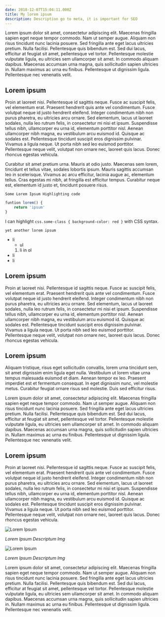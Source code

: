 ---
date: 2018-12-07T15:04:11.000Z
title: My lorem ipsum
description: Description go to meta, it is important for SEO
---

Lorem ipsum dolor sit amet, consectetur adipiscing elit. Maecenas fringilla sapien eget neque tempor commodo. Nam ut semper augue. Aliquam non risus tincidunt nunc lacinia posuere. Sed fringilla ante eget lacus ultricies pretium. Nulla facilisi. Pellentesque quis bibendum est. Sed dui lacus, efficitur at feugiat sit amet, pellentesque vel tortor. Pellentesque molestie vulputate ligula, eu ultricies sem ullamcorper sit amet. In commodo aliquam dapibus. Maecenas accumsan urna magna, quis sollicitudin sapien ultricies in. Nullam maximus ac urna eu finibus. Pellentesque ut dignissim ligula. Pellentesque nec venenatis velit.

## Lorem ipsum

Proin at laoreet nisi. Pellentesque id sagittis neque. Fusce ac suscipit felis, vel elementum erat. Praesent hendrerit quis ante vel condimentum. Fusce volutpat neque id justo hendrerit eleifend. Integer condimentum nibh non purus pharetra, eu ultricies arcu ornare. Sed elementum, lacus ut laoreet sodales, nulla leo rutrum felis, in consectetur mi nisi et ipsum. Suspendisse tellus nibh, ullamcorper eu urna id, elementum porttitor nisl. Aenean ullamcorper nibh magna, eu vestibulum arcu euismod id. Quisque ac sodales est. Pellentesque tincidunt suscipit eros dignissim pulvinar. Vivamus a ligula neque. Ut porta nibh sed leo euismod porttitor. Pellentesque neque velit, volutpat non ornare nec, laoreet quis lacus. Donec rhoncus egestas vehicula.

Curabitur sit amet pretium urna. Mauris at odio justo. Maecenas sem lorem, tincidunt et tellus vitae, sodales lobortis ipsum. Mauris sagittis accumsan leo in scelerisque. Vivamus ac arcu efficitur, lacinia augue ac, elementum tellus. Cras egestas mi nibh, at fringilla est efficitur tempus. Curabitur neque est, elementum id justo et, tincidunt posuere risus.

```
Some Lorem Ipsum Highlighting code
```

```javascript
funtion lorem() {
    return 'ipsum'
}
```

I can highlight `css.some-class { background-color: red }` with CSS syntax.

`yet another lorem ipsum`

- li
  - ul
  1. li in ol
- li
- li

## Lorem ipsum

Proin at laoreet nisi. Pellentesque id sagittis neque. Fusce ac suscipit felis, vel elementum erat. Praesent hendrerit quis ante vel condimentum. Fusce volutpat neque id justo hendrerit eleifend. Integer condimentum nibh non purus pharetra, eu ultricies arcu ornare. Sed elementum, lacus ut laoreet sodales, nulla leo rutrum felis, in consectetur mi nisi et ipsum. Suspendisse tellus nibh, ullamcorper eu urna id, elementum porttitor nisl. Aenean ullamcorper nibh magna, eu vestibulum arcu euismod id. Quisque ac sodales est. Pellentesque tincidunt suscipit eros dignissim pulvinar. Vivamus a ligula neque. Ut porta nibh sed leo euismod porttitor. Pellentesque neque velit, volutpat non ornare nec, laoreet quis lacus. Donec rhoncus egestas vehicula.

## Lorem ipsum

Aliquam tristique, risus eget sollicitudin convallis, lorem urna tincidunt sem, sit amet dignissim enim ligula eget nulla. Vestibulum ut lorem vitae urna tempus malesuada euismod et diam. Aenean tempor ex leo. Praesent imperdiet est et fermentum consequat. In eget dignissim nunc, vel molestie metus. Curabitur feugiat ornare risus sed molestie. Duis sed efficitur risus.

Lorem ipsum dolor sit amet, consectetur adipiscing elit. Maecenas fringilla sapien eget neque tempor commodo. Nam ut semper augue. Aliquam non risus tincidunt nunc lacinia posuere. Sed fringilla ante eget lacus ultricies pretium. Nulla facilisi. Pellentesque quis bibendum est. Sed dui lacus, efficitur at feugiat sit amet, pellentesque vel tortor. Pellentesque molestie vulputate ligula, eu ultricies sem ullamcorper sit amet. In commodo aliquam dapibus. Maecenas accumsan urna magna, quis sollicitudin sapien ultricies in. Nullam maximus ac urna eu finibus. Pellentesque ut dignissim ligula. Pellentesque nec venenatis velit.

## Lorem ipsum

Proin at laoreet nisi. Pellentesque id sagittis neque. Fusce ac suscipit felis, vel elementum erat. Praesent hendrerit quis ante vel condimentum. Fusce volutpat neque id justo hendrerit eleifend. Integer condimentum nibh non purus pharetra, eu ultricies arcu ornare. Sed elementum, lacus ut laoreet sodales, nulla leo rutrum felis, in consectetur mi nisi et ipsum. Suspendisse tellus nibh, ullamcorper eu urna id, elementum porttitor nisl. Aenean ullamcorper nibh magna, eu vestibulum arcu euismod id. Quisque ac sodales est. Pellentesque tincidunt suscipit eros dignissim pulvinar. Vivamus a ligula neque. Ut porta nibh sed leo euismod porttitor. Pellentesque neque velit, volutpat non ornare nec, laoreet quis lacus. Donec rhoncus egestas vehicula.

![Lorem Ipsum](/uploads/logo.png)

_Lorem Ipsum Descriptum Img_

![Lorem Ipsum](/uploads/home.png)

_Lorem Ipsum Descriptum Img_

Lorem ipsum dolor sit amet, consectetur adipiscing elit. Maecenas fringilla sapien eget neque tempor commodo. Nam ut semper augue. Aliquam non risus tincidunt nunc lacinia posuere. Sed fringilla ante eget lacus ultricies pretium. Nulla facilisi. Pellentesque quis bibendum est. Sed dui lacus, efficitur at feugiat sit amet, pellentesque vel tortor. Pellentesque molestie vulputate ligula, eu ultricies sem ullamcorper sit amet. In commodo aliquam dapibus. Maecenas accumsan urna magna, quis sollicitudin sapien ultricies in. Nullam maximus ac urna eu finibus. Pellentesque ut dignissim ligula. Pellentesque nec venenatis velit.
